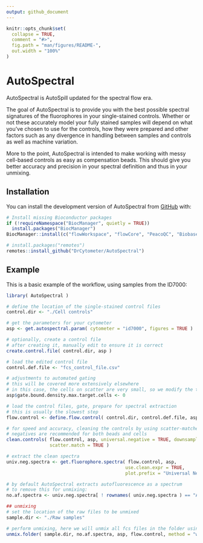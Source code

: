 ```yaml
---
output: github_document
---
```


<!-- README.md is generated from README.Rmd. Please edit that file -->

```r
knitr::opts_chunk$set(
  collapse = TRUE,
  comment = "#>",
  fig.path = "man/figures/README-",
  out.width = "100%"
)
```

# AutoSpectral

<!-- badges: start -->
<!-- badges: end -->

AutoSpectral is AutoSpill updated for the spectral flow era.

The goal of AutoSpectral is to provide you with the best possible spectral 
signatures of the fluorophores in your single-stained controls. Whether or not
these accurately model your fully stained samples will depend on what you've 
chosen to use for the controls, how they were prepared and other factors such
as any divergence in handling between samples and controls as well as machine
variation. 

More to the point, AutoSpectral is intended to make working with messy cell-based
controls as easy as compensation beads. This should give you better accuracy
and precision in your spectral definition and thus in your unmixing.

## Installation

You can install the development version of AutoSpectral from [GitHub](https://github.com/) with:

``` r

# Install missing Bioconductor packages
if (!requireNamespace("BiocManager", quietly = TRUE))
  install.packages("BiocManager")
BiocManager::install(c("flowWorkspace", "flowCore", "PeacoQC", "Biobase"))

# install.packages("remotes")
remotes::install_github("DrCytometer/AutoSpectral")
```

## Example

This is a basic example of the workflow, using samples from the ID7000:

```r
library( AutoSpectral )

# define the location of the single-stained control files
control.dir <- "./Cell controls"

# get the parameters for your cytometer
asp <- get.autospectral.param( cytometer = "id7000", figures = TRUE )

# optionally, create a control file
# after creating it, manually edit to ensure it is correct
create.control.file( control.dir, asp )

# load the edited control file
control.def.file <- "fcs_control_file.csv"

# adjustments to automated gating
# this will be covered more extensively elsewhere
# in this case, the cells on scatter are very small, so we modify the target
asp$gate.bound.density.max.target.cells <- 0

# load the control files, gate, prepare for spectral extraction
# this is usually the slowest step
flow.control <- define.flow.control( control.dir, control.def.file, asp )

# for speed and accuracy, cleaning the controls by using scatter-matched universal
# negatives are recommended for both beads and cells
clean.controls( flow.control, asp, universal.negative = TRUE, downsample = TRUE,
                scatter.match = TRUE )

# extract the clean spectra
univ.neg.spectra <- get.fluorophore.spectra( flow.control, asp, 
                                            use.clean.expr = TRUE,
                                            plot.prefix = "Universal Negative Cells" )

# by default AutoSpectral extracts autofluorescence as a spectrum
# to remove this for unmixing:
no.af.spectra <- univ.neg.spectra[ ! rownames( univ.neg.spectra ) == "AF", ]

## unmixing
# set the location of the raw files to be unmixed
sample.dir <- "./Raw samples"

# perform unmixing, here we will unmix all fcs files in the folder using wls
unmix.folder( sample.dir, no.af.spectra, asp, flow.control, method = "wls" )


```


